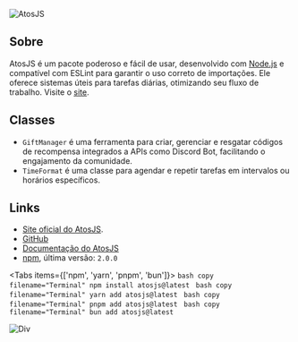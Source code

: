 
![AtosJS](../public/atos.png)

## Sobre
AtosJS é um pacote poderoso e fácil de usar, desenvolvido com [Node.js](https://nodejs.org/) e compatível com ESLint para garantir o uso correto de importações. Ele oferece sistemas úteis para tarefas diárias, otimizando seu fluxo de trabalho. Visite o [site](https://atos.js.org/).

## Classes
- `GiftManager` é uma ferramenta para criar, gerenciar e resgatar códigos de recompensa integrados a APIs como Discord Bot, facilitando o engajamento da comunidade.
- `TimeFormat` é uma classe para agendar e repetir tarefas em intervalos ou horários específicos.

## Links
- [Site oficial do AtosJS](https://atos.js.org/).
- [GitHub](https://github.com/yeyTaken/atosjs)
- [Documentação do AtosJS](https://atos.js.org/docs)
- [npm](https://www.npmjs.com/package/atosjs), última versão: `2.0.0`

<Tabs items={['npm', 'yarn', 'pnpm', 'bun']}>
  <Tab>
    ```bash copy filename="Terminal"
    npm install atosjs@latest
    ```
  </Tab>
  <Tab>
    ```bash copy filename="Terminal"
    yarn add atosjs@latest
    ```
  </Tab>
  <Tab>
    ```bash copy filename="Terminal"
    pnpm add atosjs@latest
    ```
  </Tab>
  <Tab>
    ```bash copy filename="Terminal"
    bun add atosjs@latest
    ```
  </Tab>
</Tabs>

![Div](https://raw.githubusercontent.com/catppuccin/catppuccin/main/assets/footers/gray0_ctp_on_line.svg?sanitize=true)
